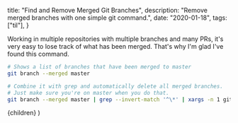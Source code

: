 
  title: "Find and Remove Merged Git Branches",
  description: "Remove merged branches with one simple git command.",
  date: "2020-01-18",
  tags: ["til"],
}

Working in multiple repositories with multiple branches and many PRs, it's very easy to lose track of what has been merged. That's why I'm glad I've found this command.

```bash
# Shows a list of branches that have been merged to master
git branch --merged master

# Combine it with grep and automatically delete all merged branches.
# Just make sure you're on master when you do that.
git branch --merged master | grep --invert-match '^\*' | xargs -n 1 git branch -d
```

  <BlogPostLayout meta={meta}>{children}</BlogPostLayout>
)
